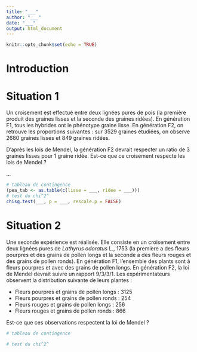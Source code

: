 ```yaml
---
title: "___"
author: "___"
date: "___"
output: html_document
---
```


```r
knitr::opts_chunk$set(echo = TRUE)
```

# Introduction

<!--% Écrivez une introduction de 4 à 5 lignes sur la génétique mendélienne. -->

<!--% Ajoutez une image de Grégor Mendel. Sauvez votre image dans un sous-dossier que vous nommerez `figures`. Utilisez un chemin d'accès relatif pour accéder à cette image dans ce document. -->

# Situation 1

Un croisement est effectué entre deux lignées pures de pois (la première produit des graines lisses et la seconde des graines ridées). En génération F1, tous les hybrides ont le phénotype graine lisse. En génération F2, on retrouve les proportions suivantes : sur 3529 graines étudiées, on observe 2680 graines lisses et 849 graines ridées.

D'après les lois de Mendel, la génération F2 devrait respecter un ratio de 3 graines lisses pour 1 graine ridée. Est-ce que ce croisement respecte les lois de Mendel ?

<!--% Reformulez la situation décrite en langage statistique en posant l'hypothèse nulle et l'hypothèse alternative  associée au test de chi^2^ que vous allez réaliser ci-dessous. -->

...

<!--% Réalisez un tableau de contingence qui reprend les observations de la génération F2. Complétez le chunk ci-dessous afin de réfuter ou non l'hypothèse nulle au seuil alpha de 5%.-->

```r
# tableau de contingence
(pea_tab <- as.table(c(lisse = ___, ridee = ___)))
# test du chi^2^
chisq.test(___, p = ___, rescale.p = FALSE)
```

<!--% Décrivez les résultats de votre test statistique afin de répondre à la question posée ci-dessus. N'oubliez pas d'être complet. Un test d'hypothèse doit être analysé d'abord d'un point de vue statistique, ensuite sur le plan biologique (question posée au départ). -->

# Situation 2

Une seconde expérience est réalisée. Elle consiste en un croisement entre deux lignées pures de *Lathyrus odoratus* L., 1753 (la première a des fleurs pourpres et des grains de pollen longs et la seconde a des fleurs rouges et des grains de pollen ronds). En génération F1, l'ensemble des plants sont à fleurs pourpres et avec des grains de pollen longs. En génération F2, la loi de Mendel devrait suivre un rapport 9/3/3/1. Les expérimentateurs observent la distribution suivante de leurs plantes :

-   Fleurs pourpres et grains de pollen longs : 3125
-   Fleurs pourpres et grains de pollen ronds : 254
-   Fleurs rouges et grains de pollen longs : 256
-   Fleurs rouges et grains de pollen ronds : 866

Est-ce que ces observations respectent la loi de Mendel ?

<!--% Réalisez un tableau de contingence qui reprend les observations de la génération F2 obtenue. Déterminez ensuite si la génétique mendélienne est respectée au seuil alpha de 5%.-->

```r
# tableau de contingence

# test du chi^2^

```

<!--% Analysez les résultats de votre test statistique afin de répondre à la question posée ci-dessus. Soyez complet en interprétant successivement sur le plan statistique et sur le plan biologique. -->
